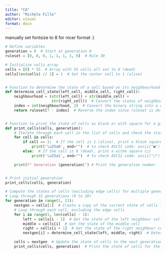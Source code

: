 ```yaml
---
title: "CA"
author: "Michèle Fille"
editor: visual
format: docx
---
```


manually set fontsize to 8 for nicer format :)

```python

# Define variables
generation = 0  # Start at generation 0
ruleset = [0, 0, 0, 1, 1, 1, 1, 0]  # Rule 30

# Initialize cells array
cells = [0] * 55  # Array with 55 cells all set to 0 (dead)
cells[len(cells) // 2] = 1  # Set the center cell to 1 (alive)


# Function to determine the state of a cell based on its neighbourhood
def determine_cell_state(left_cell, middle_cell, right_cell):
    neighbourhood = (str(left_cell) + str(middle_cell) +
                     str(right_cell))  # Convert the states of neighboring cells into a string
    index = int(neighbourhood, 2)  # Convert the binary string into a decimal integer
    return ruleset[7 - index]  # Reverse the index since ruleset is defined in descending order


# Function to print the state of cells as black or with square for a given generation
def print_cells(cells, generation):
    # Iterate through each cell in the list of cells and check the state of the cell
    for cell in cells:
        if cell == 1:  # If the cell is 1 (alive), print a black square (■)
            print('\u25a0', end="")  # to check ASCII code: ascii("■") -> '\u25a0'
        else:  # If the cell is 0 (dead), print a withe square (□)
            print('\u25a1', end="")  # to check ASCII code: ascii("□") -> '\u25a1'

    print(f" Generation {generation}") # Print the generation number


# Print initial generation
print_cells(cells, generation)

# Compute the states of cells (excluding edge cells) for multiple generations
# Loop through 31 generations (0 to 20)
for generation in range(1, 21):
    nextgen = cells[:]  # Create a copy of the current state of cells for the next generation
    # Loop through each cell, excluding the edge cells
    for i in range(1, len(cells) - 1):
        left = cells[i - 1]  # Get the state of the left neighbour cell
        middle = cells[i]  # Get the state of the middle cell
        right = cells[i + 1]  # Get the state of the right neighbour cell
        nextgen[i] = determine_cell_state(left, middle, right)  # Determine the state of the middle cell

    cells = nextgen  # Update the state of cells to the next generation
    print_cells(cells, generation)  # Print the state of cells for the current generation
```
